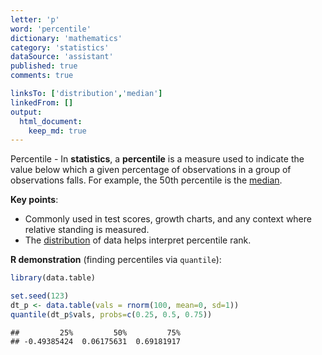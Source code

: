 ```yaml
---
letter: 'p'
word: 'percentile'
dictionary: 'mathematics'
category: 'statistics'
dataSource: 'assistant'
published: true
comments: true

linksTo: ['distribution','median']
linkedFrom: []
output:
  html_document:
    keep_md: true
---
```




<a id="percentile">Percentile</a> - In **statistics**, a **percentile** is a measure used to indicate the value below which a given percentage of observations in a group of observations falls. For example, the 50th percentile is the [median](#median). 

**Key points**:
- Commonly used in test scores, growth charts, and any context where relative standing is measured.
- The [distribution](#distribution) of data helps interpret percentile rank.

**R demonstration** (finding percentiles via `quantile`):


``` r
library(data.table)

set.seed(123)
dt_p <- data.table(vals = rnorm(100, mean=0, sd=1))
quantile(dt_p$vals, probs=c(0.25, 0.5, 0.75))
```

```
##         25%         50%         75% 
## -0.49385424  0.06175631  0.69181917
```
